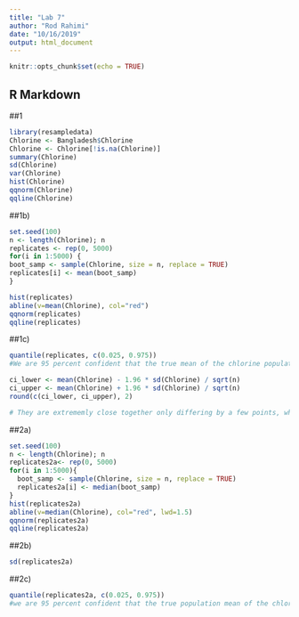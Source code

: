 ```yaml
---
title: "Lab 7"
author: "Rod Rahimi"
date: "10/16/2019"
output: html_document
---
```


```r
knitr::opts_chunk$set(echo = TRUE)
```

## R Markdown

##1
```r
library(resampledata)
Chlorine <- Bangladesh$Chlorine 
Chlorine <- Chlorine[!is.na(Chlorine)]
summary(Chlorine)
sd(Chlorine)
var(Chlorine)
hist(Chlorine)
qqnorm(Chlorine)
qqline(Chlorine)
```
##1b)
```r
set.seed(100)
n <- length(Chlorine); n
replicates <- rep(0, 5000)
for(i in 1:5000) {
boot_samp <- sample(Chlorine, size = n, replace = TRUE)
replicates[i] <- mean(boot_samp)
}

hist(replicates)
abline(v=mean(Chlorine), col="red")
qqnorm(replicates)
qqline(replicates)
```
##1c)
```r
quantile(replicates, c(0.025, 0.975))
#We are 95 percent confident that the true mean of the chlorine population is between 54.55 and 104.11 units.
```

```r
ci_lower <- mean(Chlorine) - 1.96 * sd(Chlorine) / sqrt(n)
ci_upper <- mean(Chlorine) + 1.96 * sd(Chlorine) / sqrt(n)
round(c(ci_lower, ci_upper), 2)

# They are extrememly close together only differing by a few points, which makes sense because of the whole being right skewed. It mekes sense that the confidence interval islarger for bootstrap slilghtly. 
```

##2a)
```r
set.seed(100)
n <- length(Chlorine); n
replicates2a<- rep(0, 5000)
for(i in 1:5000){
  boot_samp <- sample(Chlorine, size = n, replace = TRUE)
  replicates2a[i] <- median(boot_samp)
}
hist(replicates2a)
abline(v=median(Chlorine), col="red", lwd=1.5)
qqnorm(replicates2a)
qqline(replicates2a)


```

##2b)

```r
sd(replicates2a)

```

##2c)
```r
quantile(replicates2a, c(0.025, 0.975))
#we are 95 percent confident that the true population mean of the chlorine is between 11.5 and 16.5 units. 
```

